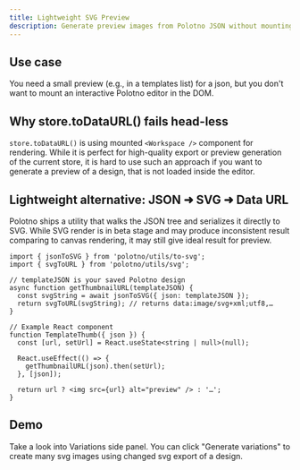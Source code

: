 ```yaml
---
title: Lightweight SVG Preview
description: Generate preview images from Polotno JSON without mounting an interactive editor
---
```


## Use case

You need a small preview (e.g., in a templates list) for a json, but you don't want to mount an interactive Polotno editor in the DOM.

## Why store.toDataURL() fails head-less

`store.toDataURL()` is using mounted `<Workspace />` component for rendering. While it is perfect for high-quality export or preview generation of the current store, it is hard to use such an approach if you want to generate a preview of a design, that is not loaded inside the editor.

## Lightweight alternative: JSON ➜ SVG ➜ Data URL

Polotno ships a utility that walks the JSON tree and serializes it directly to SVG. While SVG render is in beta stage and may produce inconsistent result comparing to canvas rendering, it may still give ideal result for preview.

```tsx
import { jsonToSVG } from 'polotno/utils/to-svg';
import { svgToURL } from 'polotno/utils/svg';

// templateJSON is your saved Polotno design
async function getThumbnailURL(templateJSON) {
  const svgString = await jsonToSVG({ json: templateJSON });
  return svgToURL(svgString); // returns data:image/svg+xml;utf8,…
}

// Example React component
function TemplateThumb({ json }) {
  const [url, setUrl] = React.useState<string | null>(null);

  React.useEffect(() => {
    getThumbnailURL(json).then(setUrl);
  }, [json]);

  return url ? <img src={url} alt="preview" /> : '…';
}
```

## Demo

Take a look into Variations side panel. You can click "Generate variations" to create many svg images using changed svg export of a design.

<Sandbox github="polotno-project/polotno-docs/tree/main/examples/polotno-svg-preview" />
